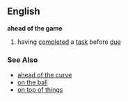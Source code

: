 == English ==
{{idiom2}}
'''ahead of the game'''
# having [[completed]] a [[task]] before [[due]]

=== See Also ===
*[[ahead of the curve]]
*[[on the ball]]
*[[on top of things]]